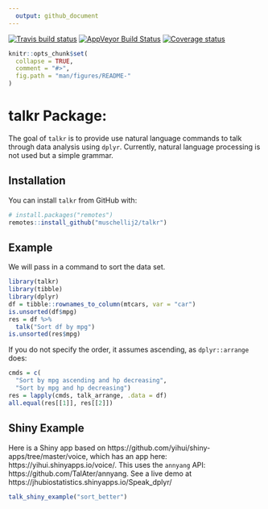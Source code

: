 ```yaml
---
  output: github_document
---
```


[![Travis build status](https://travis-ci.com/muschellij2/talkr.svg?branch=master)](https://travis-ci.com/muschellij2/talkr)
[![AppVeyor Build Status](https://ci.appveyor.com/api/projects/status/github/muschellij2/talkr?branch=master&svg=true)](https://ci.appveyor.com/project/muschellij2/talkr)
[![Coverage status](https://codecov.io/gh/muschellij2/talkr/branch/master/graph/badge.svg)](https://codecov.io/gh/muschellij2/talkr)
<!-- README.md is generated from README.Rmd. Please edit that file -->

```r
knitr::opts_chunk$set(
  collapse = TRUE,
  comment = "#>",
  fig.path = "man/figures/README-"
)
```
# talkr Package: 
The goal of `talkr` is to provide use natural language commands to talk through data analysis using `dplyr`.  Currently, natural language processing is not used but a simple grammar.

## Installation

You can install `talkr` from GitHub with:

```r
# install.packages("remotes")
remotes::install_github("muschellij2/talkr")
```

## Example

We will pass in a command to sort the data set.
```r
library(talkr)
library(tibble)
library(dplyr)
df = tibble::rownames_to_column(mtcars, var = "car")
is.unsorted(df$mpg)
res = df %>%
  talk("Sort df by mpg")
is.unsorted(res$mpg)
```



If you do not specify the order, it assumes ascending, as `dplyr::arrange` does:

```r
cmds = c(
  "Sort by mpg ascending and hp decreasing",
  "Sort by mpg and hp decreasing")
res = lapply(cmds, talk_arrange, .data = df)
all.equal(res[[1]], res[[2]])
```


## Shiny Example

Here is a Shiny app based on https://github.com/yihui/shiny-apps/tree/master/voice, which has an app here: https://yihui.shinyapps.io/voice/.  This uses the `annyang` API: https://github.com/TalAter/annyang.  See a live demo at https://jhubiostatistics.shinyapps.io/Speak_dplyr/

```r
talk_shiny_example("sort_better")
```
